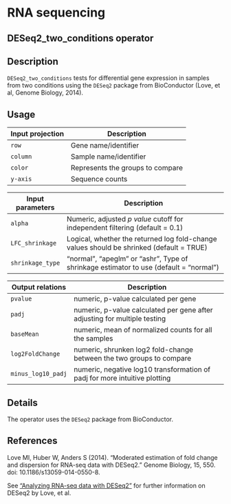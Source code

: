# RNA sequencing 
 

## DESeq2_two_conditions operator

## Description

`DESeq2_two_conditions` tests for differential gene expression in samples from two conditions using the `DESeq2` package from BioConductor (Love, et al, Genome Biology, 2014).

## Usage

| Input projection | Description                      |
| ---------------- | -------------------------------- |
| `row`            | Gene name/identifier             |
| `column`         | Sample name/identifier           |
| `color`          | Represents the groups to compare |
| `y-axis`         | Sequence counts                  |

| Input parameters | Description                                                                              |
| -----------------| ---------------------------------------------------------------------------------------- |
| `alpha`          | Numeric, adjusted _p value_ cutoff for independent filtering (default = 0.1)             |
| `LFC_shrinkage`  | Logical, whether the returned log fold-change values should be shrinked (default = TRUE) |
| `shrinkage_type` | "normal", "apeglm" or "ashr", Type of shrinkage estimator to use (default = "normal")    |

|  Output relations  | Description                                                                |
| ------------------ | -------------------------------------------------------------------------- |
| `pvalue`           | numeric, p-value calculated per gene                                       |
| `padj`             | numeric, p-value calculated per gene after adjusting for multiple testing  |
| `baseMean`         | numeric, mean of normalized counts for all the samples                     |
| `log2FoldChange`   | numeric, shrunken log2 fold-change between the two groups to compare       |
| `minus_log10_padj` | numeric, negative log10 transformation of padj for more intuitive plotting |

## Details

The operator uses the `DESeq2` package from BioConductor.

## References

Love MI, Huber W, Anders S (2014). “Moderated estimation of fold change and dispersion for RNA-seq data with DESeq2.” Genome Biology, 15, 550. doi: 10.1186/s13059-014-0550-8.

See ["Analyzing RNA-seq data with DESeq2"](https://bioconductor.org/packages/release/bioc/vignettes/DESeq2/inst/doc/DESeq2.html) for further information on DESeq2 by Love, et al.

